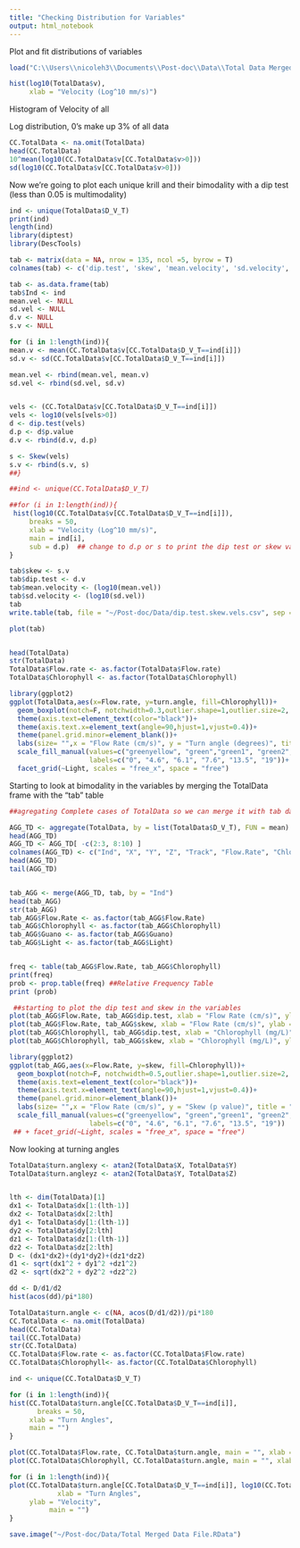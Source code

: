 ```yaml
---
title: "Checking Distribution for Variables"
output: html_notebook
---
```


Plot and fit distributions of variables

```r

load("C:\\Users\\nicoleh3\\Documents\\Post-doc\\Data\\Total Data Merged File (Sep 27 2021).Rda")

hist(log10(TotalData$v),
     xlab = "Velocity (Log^10 mm/s)")

```

Histogram of Velocity of all

Log distribution, 0's make up 3% of all data

```r
CC.TotalData <- na.omit(TotalData)
head(CC.TotalData)
10^mean(log10(CC.TotalData$v[CC.TotalData$v>0]))
sd(log10(CC.TotalData$v[CC.TotalData$v>0]))

```
Now we're going to plot each unique krill and their bimodality with a dip test (less than 0.05 is multimodality)

```r
ind <- unique(TotalData$D_V_T)
print(ind)
length(ind)
library(diptest)
library(DescTools)

tab <- matrix(data = NA, nrow = 135, ncol =5, byrow = T)
colnames(tab) <- c('dip.test', 'skew', 'mean.velocity', 'sd.velocity', 'Ind')

tab <- as.data.frame(tab)
tab$Ind <- ind
mean.vel <- NULL
sd.vel <- NULL
d.v <- NULL
s.v <- NULL

for (i in 1:length(ind)){
mean.v <- mean(CC.TotalData$v[CC.TotalData$D_V_T==ind[i]])
sd.v <- sd(CC.TotalData$v[CC.TotalData$D_V_T==ind[i]])

mean.vel <- rbind(mean.vel, mean.v)
sd.vel <- rbind(sd.vel, sd.v)


vels <- (CC.TotalData$v[CC.TotalData$D_V_T==ind[i]])
vels <- log10(vels[vels>0])
d <- dip.test(vels)
d.p <- d$p.value
d.v <- rbind(d.v, d.p)

s <- Skew(vels)
s.v <- rbind(s.v, s)
##}

##ind <- unique(CC.TotalData$D_V_T)

##for (i in 1:length(ind)){
 hist(log10(CC.TotalData$v[CC.TotalData$D_V_T==ind[i]]),
     breaks = 50,
     xlab = "Velocity (Log^10 mm/s)",
     main = ind[i],
     sub = d.p)  ## change to d.p or s to print the dip test or skew value as the title instead
}

tab$skew <- s.v
tab$dip.test <- d.v
tab$mean.velocity <- (log10(mean.vel))
tab$sd.velocity <- (log10(sd.vel))
tab
write.table(tab, file = "~/Post-doc/Data/dip.test.skew.vels.csv", sep = ",", col.names = TRUE)

plot(tab)


head(TotalData)
str(TotalData)
TotalData$Flow.rate <- as.factor(TotalData$Flow.rate)
TotalData$Chlorophyll <- as.factor(TotalData$Chlorophyll)

library(ggplot2)
ggplot(TotalData,aes(x=Flow.rate, y=turn.angle, fill=Chlorophyll))+
  geom_boxplot(notch=F, notchwidth=0.3,outlier.shape=1,outlier.size=2, coef=1.5)+
  theme(axis.text=element_text(color="black"))+
  theme(axis.text.x=element_text(angle=90,hjust=1,vjust=0.4))+
  theme(panel.grid.minor=element_blank())+
  labs(size= "",x = "Flow Rate (cm/s)", y = "Turn angle (degrees)", title = "               Light")+
  scale_fill_manual(values=c("greenyellow", "green","green1", "green2", "green3", "green4"),name = "Chlorophyll (mg/L)",
                    labels=c("0", "4.6", "6.1", "7.6", "13.5", "19"))+
  facet_grid(~Light, scales = "free_x", space = "free")
```


Starting to look at bimodality in the variables by merging the TotalData frame with the "tab" table
```r
##agregating Complete cases of TotalData so we can merge it with tab data

AGG_TD <- aggregate(TotalData, by = list(TotalData$D_V_T), FUN = mean)
head(AGG_TD)
AGG_TD <- AGG_TD[ -c(2:3, 8:10) ]
colnames(AGG_TD) <- c("Ind", "X", "Y", "Z", "Track", "Flow.Rate", "Chlorophyll", "Guano", "Light", "dx", "dy", "dz", "d", "vx", "vy", "vz", "v", "heading", "pitch", "turnangle.xy", "turnangle.yz", "turn.angle")
head(AGG_TD)
tail(AGG_TD)


tab_AGG <- merge(AGG_TD, tab, by = "Ind")
head(tab_AGG)
str(tab_AGG)
tab_AGG$Flow.Rate <- as.factor(tab_AGG$Flow.Rate)
tab_AGG$Chlorophyll <- as.factor(tab_AGG$Chlorophyll)
tab_AGG$Guano <- as.factor(tab_AGG$Guano)
tab_AGG$Light <- as.factor(tab_AGG$Light)


freq <- table(tab_AGG$Flow.Rate, tab_AGG$Chlorophyll)
print(freq)
prob <- prop.table(freq) ##Relative Frequency Table
print (prob)

 ##starting to plot the dip test and skew in the variables
plot(tab_AGG$Flow.Rate, tab_AGG$dip.test, xlab = "Flow Rate (cm/s)", ylab = "Dip Test (p.value)")
plot(tab_AGG$Flow.Rate, tab_AGG$skew, xlab = "Flow Rate (cm/s)", ylab = "Skew Test (p.value)")
plot(tab_AGG$Chlorophyll, tab_AGG$dip.test, xlab = "Chlorophyll (mg/L)", ylab = "Dip Test (p.value)")
plot(tab_AGG$Chlorophyll, tab_AGG$skew, xlab = "Chlorophyll (mg/L)", ylab = "Skew Test (p.value)")

library(ggplot2)
ggplot(tab_AGG,aes(x=Flow.Rate, y=skew, fill=Chlorophyll))+
  geom_boxplot(notch=F, notchwidth=0.5,outlier.shape=1,outlier.size=2, coef=1.5)+
  theme(axis.text=element_text(color="black"))+
  theme(axis.text.x=element_text(angle=90,hjust=1,vjust=0.4))+
  theme(panel.grid.minor=element_blank())+
  labs(size= "",x = "Flow Rate (cm/s)", y = "Skew (p value)", title = "")+
  scale_fill_manual(values=c("greenyellow", "green","green1", "green2", "green3", "green4"),name = "Chlorophyll (mg/L)",
                    labels=c("0", "4.6", "6.1", "7.6", "13.5", "19"))  
 ## + facet_grid(~Light, scales = "free_x", space = "free")

```

Now looking at turning angles

```r
TotalData$turn.anglexy <- atan2(TotalData$X, TotalData$Y)
TotalData$turn.angleyz <- atan2(TotalData$Y, TotalData$Z)


lth <- dim(TotalData)[1]
dx1 <- TotalData$dx[1:(lth-1)]
dx2 <- TotalData$dx[2:lth]
dy1 <- TotalData$dy[1:(lth-1)]
dy2 <- TotalData$dy[2:lth]
dz1 <- TotalData$dz[1:(lth-1)]
dz2 <- TotalData$dz[2:lth]
D <- (dx1*dx2)+(dy1*dy2)+(dz1*dz2)
d1 <- sqrt(dx1^2 + dy1^2 +dz1^2)
d2 <- sqrt(dx2^2 + dy2^2 +dz2^2)

dd <- D/d1/d2
hist(acos(dd)/pi*180)

TotalData$turn.angle <- c(NA, acos(D/d1/d2))/pi*180
CC.TotalData <- na.omit(TotalData)
head(CC.TotalData)
tail(CC.TotalData)
str(CC.TotalData)
CC.TotalData$Flow.rate <- as.factor(CC.TotalData$Flow.rate)
CC.TotalData$Chlorophyll<- as.factor(CC.TotalData$Chlorophyll)

ind <- unique(CC.TotalData$D_V_T)

for (i in 1:length(ind)){
hist(CC.TotalData$turn.angle[CC.TotalData$D_V_T==ind[i]],
       breaks = 50,
     xlab = "Turn Angles",
     main = "") 
}

plot(CC.TotalData$Flow.rate, CC.TotalData$turn.angle, main = "", xlab = "Flow Rate (cm/s)", ylab = "Turn angle (degrees)")
plot(CC.TotalData$Chlorophyll, CC.TotalData$turn.angle, main = "", xlab = "Chlorophyll (mg/L)", ylab = "Turn angle (degrees)")

```



```r
for (i in 1:length(ind)){
plot(CC.TotalData$turn.angle[CC.TotalData$D_V_T==ind[i]], log10(CC.TotalData$v[CC.TotalData$D_V_T==ind[i]]),
            xlab = "Turn Angles",
     ylab = "Velocity",
          main = "") 
}

```


```r
save.image("~/Post-doc/Data/Total Merged Data File.RData")

```



